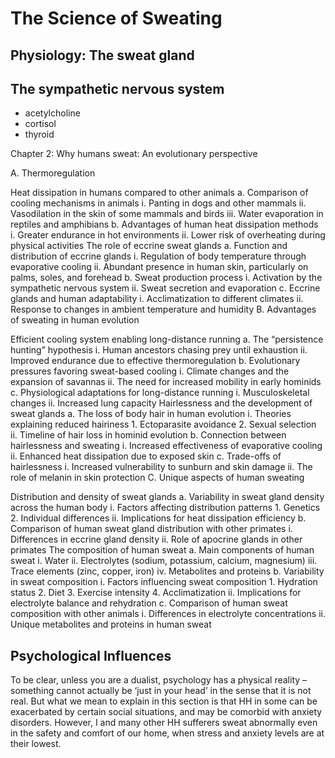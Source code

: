 # The Science of Sweating {#science}


## Physiology: The sweat gland
## The sympathetic nervous system 

- acetylcholine
- cortisol 
- thyroid

Chapter 2: Why humans sweat: An evolutionary perspective

A. Thermoregulation

Heat dissipation in humans compared to other animals
a. Comparison of cooling mechanisms in animals
i. Panting in dogs and other mammals
ii. Vasodilation in the skin of some mammals and birds
iii. Water evaporation in reptiles and amphibians
b. Advantages of human heat dissipation methods
i. Greater endurance in hot environments
ii. Lower risk of overheating during physical activities
The role of eccrine sweat glands
a. Function and distribution of eccrine glands
i. Regulation of body temperature through evaporative cooling
ii. Abundant presence in human skin, particularly on palms, soles, and forehead
b. Sweat production process
i. Activation by the sympathetic nervous system
ii. Sweat secretion and evaporation
c. Eccrine glands and human adaptability
i. Acclimatization to different climates
ii. Response to changes in ambient temperature and humidity
B. Advantages of sweating in human evolution

Efficient cooling system enabling long-distance running
a. The "persistence hunting" hypothesis
i. Human ancestors chasing prey until exhaustion
ii. Improved endurance due to effective thermoregulation
b. Evolutionary pressures favoring sweat-based cooling
i. Climate changes and the expansion of savannas
ii. The need for increased mobility in early hominids
c. Physiological adaptations for long-distance running
i. Musculoskeletal changes
ii. Increased lung capacity
Hairlessness and the development of sweat glands
a. The loss of body hair in human evolution
i. Theories explaining reduced hairiness
1. Ectoparasite avoidance
2. Sexual selection
ii. Timeline of hair loss in hominid evolution
b. Connection between hairlessness and sweating
i. Increased effectiveness of evaporative cooling
ii. Enhanced heat dissipation due to exposed skin
c. Trade-offs of hairlessness
i. Increased vulnerability to sunburn and skin damage
ii. The role of melanin in skin protection
C. Unique aspects of human sweating

Distribution and density of sweat glands
a. Variability in sweat gland density across the human body
i. Factors affecting distribution patterns
1. Genetics
2. Individual differences
ii. Implications for heat dissipation efficiency
b. Comparison of human sweat gland distribution with other primates
i. Differences in eccrine gland density
ii. Role of apocrine glands in other primates
The composition of human sweat
a. Main components of human sweat
i. Water
ii. Electrolytes (sodium, potassium, calcium, magnesium)
iii. Trace elements (zinc, copper, iron)
iv. Metabolites and proteins
b. Variability in sweat composition
i. Factors influencing sweat composition
1. Hydration status
2. Diet
3. Exercise intensity
4. Acclimatization
ii. Implications for electrolyte balance and rehydration
c. Comparison of human sweat composition with other animals
i. Differences in electrolyte concentrations
ii. Unique metabolites and proteins in human sweat



## Psychological Influences

To be clear, unless you are a dualist, psychology has a physical reality -- something cannot actually be 'just in your head' in the sense that it is not real. 
But what we mean to explain in this section is that HH in some can be exacerbated by certain social situations, and may be comorbid with anxiety disorders. 
However, I and many other HH sufferers sweat abnormally even in the safety and comfort of our home, when stress and anxiety levels are at their lowest.
